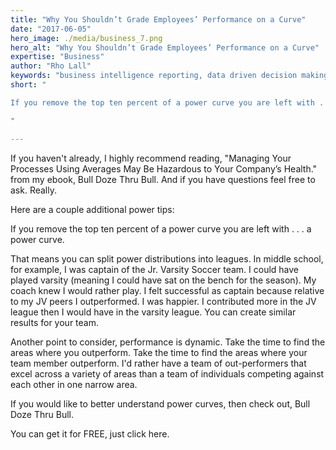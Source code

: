 ```yaml
---
title: "Why You Shouldn’t Grade Employees’ Performance on a Curve"
date: "2017-06-05"
hero_image: ./media/business_7.png
hero_alt: "Why You Shouldn’t Grade Employees’ Performance on a Curve"
expertise: "Business"
author: "Rho Lall"
keywords: "business intelligence reporting, data driven decision making, data driven decisions, using data to make decisions"
short: "

If you remove the top ten percent of a power curve you are left with . . . a power curve.

"

---
```

If you haven't already, I highly recommend reading, "Managing Your Processes Using Averages May Be Hazardous to Your Company’s Health." from my ebook, Bull Doze Thru Bull. And if you have questions feel free to ask. Really.

Here are a couple additional power tips:

If you remove the top ten percent of a power curve you are left with . . . a power curve.

That means you can split power distributions into leagues. In middle school, for example, I was captain of the Jr. Varsity Soccer team. I could have played varsity (meaning I could have sat on the bench for the season). My coach knew I would rather play. I felt successful as captain because relative to my JV peers I outperformed. I was happier. I contributed more in the JV league then I would have in the varsity league. You can create similar results for your team.

Another point to consider, performance is dynamic. Take the time to find the areas where you outperform. Take the time to find the areas where your team member outperform. I'd rather have a team of out-performers that excel across a variety of areas than a team of individuals competing against each other in one narrow area.

If you would like to better understand power curves, then check out, Bull Doze Thru Bull.

You can get it for FREE, just click here.